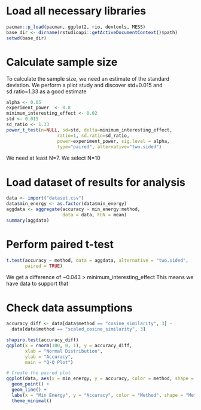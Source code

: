 # Load all necessary libraries
```r
pacman::p_load(pacman, ggplot2, rio, devtools, MESS)
base_dir <- dirname(rstudioapi::getActiveDocumentContext()$path)
setwd(base_dir)
```

# Calculate sample size
To calculate the sample size, we need an estimate of the standard deviation.
We perform a pilot study and discover std=0.015 and sd.ratio=1.33 as a good
estimate

```r
alpha <- 0.05
experiment_power  <- 0.8
minimum_interesting_effect <- 0.02
std <- 0.015
sd_ratio <- 1.33
power_t_test(n=NULL, sd=std, delta=minimum_interesting_effect,
                   ratio=1, sd.ratio=sd_ratio,
                   power=experiment_power, sig.level = alpha,
                   type="paired", alternative="two.sided")

```
We need at least N=7. We select N=10

# Load dataset of results for analysis
```r
data <- import("dataset.csv")
data$min_energy <- as.factor(data$min_energy)
aggdata <- aggregate(accuracy ~ min_energy:method,
                     data = data, FUN = mean)
summary(aggdata)
```

# Perform paired t-test

```r
t.test(accuracy ~ method, data = aggdata, alternative = "two.sided",
       paired = TRUE)
```

We get a difference of ~0.043 > minimum_interesting_effect
This means we have data to support that 


# Check data assumptions
```r
accuracy_diff <- data[data$method == "cosine_similarity", 3] -
  data[data$method == "scaled_cosine_similarity", 3]

shapiro.test(accuracy_diff)
qqplot(x = rnorm(100, 0, 1), y = accuracy_diff,
       xlab = "Normal Distribution",
       ylab = "Accuracy",
       main = "Q-Q Plot")
```


```r
# Create the paired plot
ggplot(data, aes(x = min_energy, y = accuracy, color = method, shape = method))+
  geom_point() +
  geom_line() +
  labs(x = "Min Energy", y = "Accuracy", color = "Method", shape = "Method") +
  theme_minimal()
```


